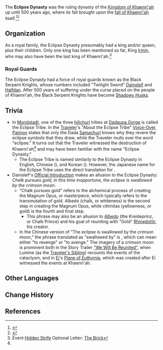 {{Terminology Infobox
|type         = Factions
}}
The '''Eclipse Dynasty''' was the ruling dynasty of the [[Khaenri'ah|Kingdom of Khaenri'ah]] up until 500 years ago, where its fall brought upon the [[Cataclysm|fall of Khaenri'ah]] itself.<ref name="BAF">{{Ref/Book|Breeze Amidst the Forest}}</ref><ref name="AQ1-4-4">{{Ref/Quest|A Soul Set Apart}}</ref>

==Organization==
As a royal family, the Eclipse Dynasty presumably had a king and/or queen, plus their children. Only one king has been mentioned so far, King [[Irmin]], who may also have been the last king of Khaenri'ah.<ref name="HS">Event [[Hidden Strife]] Optional Letter: [[Hidden Strife/Story#The Brick|The Brick]]</ref>

===Royal Guards===
The Eclipse Dynasty had a force of royal guards known as the Black Serpent Knights, whose numbers included "Twilight Sword" [[Dainsleif]] and [[Halfdan]]. After 500 years of suffering under the curse placed on the people of Khaenri'ah, the Black Serpent Knights have become [[Shadowy Husks]].

==Trivia==
*In [[Mondstadt]], one of the three [[hilichurl]] tribes at [[Dadaupa Gorge]] is called the Eclipse Tribe. In the [[Traveler]]'s "About the Eclipse Tribe" [[Traveler/Voice-Overs|Voice-Over]], [[Paimon]] states that only the Dada [[Samachurl]] knows why they revere the eclipse symbols that they draw, while the Traveler mulls over the word "eclipse." It turns out that the Traveler witnessed the destruction of Khaenri'ah<ref name="AQ1-4-4" /> and may have been familiar with the name "Eclipse Dynasty."
**The Eclipse Tribe is named similarly to the Eclipse Dynasty in English, Chinese ({{Lang|mini=1|zh=黑日|zh_rm=Hēirì|zh_tl=Black Sun}}), and Korean ({{Lang|mini=1|ko=검은 태양|ko_rm=Geomeun Taeyang|ko_tl=Black Sun}}). However, the Japanese name for the Eclipse Tribe uses the direct translation for {{Lang|solar eclipse|ja=日食|ja_rm=Nisshoku}}.
*Dainsleif's [[Dainsleif#Official Introduction|Official Introduction]] makes an allusion to the Eclipse Dynasty: ''Chalk pursues gold, in this time inopportune, the eclipse is swallowed by the crimson moon.''
**"Chalk pursues gold" refers to the alchemical process of creating the Magnum Opus, or masterpiece, which typically refers to the transmutation of gold. Albedo (chalk, or whiteness) is the second step in creating the Magnum Opus, while citrinitas (yellowness, or gold) is the fourth and final step.
***This phrase may also be an allusion to [[Albedo]] (the Kreideprinz, or Chalk Prince) and his goal of reuniting with "Gold" [[Rhinedottir]], his creator.
**In the Chinese version of "The eclipse is swallowed by the crimson moon," the phrase translated as "swallowed by" is {{Lang|mini=1|zh={{wt|復仇|复仇|Chinese}}|zh_rm=fùchóu}}, which can mean either "to revenge" or "to avenge." The imagery of a crimson moon is prominent both in the Story Trailer [https://youtu.be/SO__VQZirJ4?t=19 "We Will Be Reunited"], when Lumine (as the [[Traveler's Sibling]]) recounts the events of the cataclysm, and in [[Ei]]'s [[Plane of Euthymia]], which was created after Ei witnessed the events at Khaenri'ah.

==Other Languages==
{{Other Languages
|en       = Eclipse Dynasty
|zhs      = 黑日王朝
|zhs_rm   = Hēirì Wángcháo
|zht      = 黑日王朝
|zht_rm   = Hēirì Wángcháo
|zh_tl    = Black-Sun Dynasty
|ja       = 黒日王朝
|ja_rm    = Kurobi Ouchou{{Assumed}}
|ja_tl    = Black-Sun Dynasty
|ko       = 검은{{tt|태양|太陽}} {{tt|왕조|王朝}}
|ko_rm    = Geomeun-taeyang Wangjo
|ko_tl    = Black-Sun Dynasty
|es       = Dinastía del Sol Oscuro
|es_tl    = Dynasty of the Dark Sun
|fr       = Dynastie de l'Éclipse Noire
|fr_tl    = Dynasty of the Black Eclipse
|ru       = Династия Чёрного
|ru_tl    = Black Dynasty
|th       = ราชวงศ์ Blacksun
|th_rm    = Ratchawong Blacksun
|th_tl    = Blacksun Dynasty
|vi       = <!--vương triều-->
|vi_tl    = <!--dynasty-->
|de       = Finstersonnen-Dynastie
|de_tl    = Dark Sun Dynasty
|id       = Dinasti Blacksun
|id_tl    = Blacksun Dynasty
|pt       = Dinastia Eclipse
|pt_tl    = Eclipse Dynasty
}}

==Change History==
{{Change History|1.0}}

==References==
{{Reflist}}